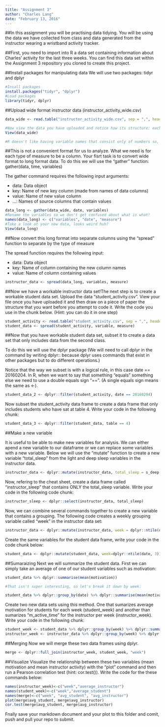 ```yaml
---
title: "Assignment 3"
author: "Charles Lang"
date: "February 13, 2016"
---
```

##In this assignment you will be practising data tidying. You will be using the data we have collected from class and data generated from the instructor wearing a wristband activity tracker.

##First, you need to import into R a data set containing information about Charles' activity for the last three weeks. You can find this data set within the Assignment 3 repository you cloned to create this project.

##Install packages for manipulating data
We will use two packages: tidyr and dplyr
```r
#Insall packages
install.packages("tidyr", "dplyr")
#Load packages
library(tidyr, dplyr)
```

##Upload wide format instructor data (instructor_activity_wide.csv)
```r
data_wide <- read.table("instructor_activity_wide.csv", sep = ",", header = TRUE)

#Now view the data you have uploaded and notice how its structure: each variable is a date and each row is a type of measure.
View(data_wide)

#R doesn't like having variable names that consist only of numbers so, as you can see, every variable starts with the letter "X". The numbers represent dates in the format year-month-day.


```

##This is not a convenient format for us to analyze. What we need is for each type of measure to be a column. Your fisrt task is to convert wide format to long format data. To do this we will use the "gather" function: gather(data, time, variables)

The gather command requires the following input arguments:

- data: Data object
- key: Name of new key column (made from names of data columns)
- value: Name of new value column
- ...: Names of source columns that contain values

```r
data_long <- gather(data_wide, date, variables)
#Rename the variables so we don't get confused about what is what!
names(data_long) <- c("variables", "date", "measure")
#Take a look at your new data, looks weird huh?
View(data_long)
```
##Now convert this long format into separate columns using the "spread" function to separate by the type of measure

The spread function requires the following input:

- data: Data object
- key: Name of column containing the new column names
- value: Name of column containing values

```r
instructor_data <- spread(data_long, variables, measure)
```

##Now we have a workable instructor data set!The next step is to create a workable student data set. Upload the data "student_activity.csv". View your file once you have uploaded it and then draw on a piece of paper the structure that you want before you attempt to code it. Write the code you use in the chunk below. (Hint: you can do it in one step)

```r
student_activity <- read.table("student_activity.csv", sep = ",", header = TRUE)
student_data <- spread(student_activity, variable, measure)
```

##Now that you have workable student data set, subset it to create a data set that only includes data from the second class. 

To do this we will use the dplyr package (We will need to call dplyr in the command by writing dplyr:: because dplyr uses commands that exist in other packages but to do different operations.) 

Notice that the way we subset is with a logical rule, in this case date == 20160204. In R, when we want to say that something "equals" something else we need to use a double equals sign "==". (A single equals sign means the same as <-).

```r
student_data_2 <- dplyr::filter(student_activity, date == 20160204)
```

Now subset the student_activity data frame to create a data frame that only includes students who have sat at table 4. Write your code in the following chunk:

```r
student_data_3 <- dplyr::filter(student_data, table == 4)
```

##Make a new variable

It is useful to be able to make new variables for analysis. We can either apend a new variable to our dataframe or we can replace some variables with a new variable. Below we will use the "mutate" function to create a new variable "total_sleep" from the light and deep sleep variables in the instructor data.

```r
instructor_data <- dplyr::mutate(instructor_data, total_sleep = s_deep + s_light)
```

Now, refering to the cheat sheet, create a data frame called "instructor_sleep" that contains ONLY the total_sleep variable. Write your code in the following code chunk:

```r
instructor_sleep <- dplyr::select(instructor_data, total_sleep)
```

Now, we can combine several commands together to create a new variable that contains a grouping. The following code creates a weekly grouping variable called "week" in the instructor data set:

```r
instructor_data <- dplyr::mutate(instructor_data, week = dplyr::ntile(date, 3))
```

Create the same variables for the student data frame, write your code in the code chunk below:
```r
student_data <- dplyr::mutate(student_data, week=dplyr::ntile(date, 3))
```

##Sumaraizing
Next we will summarize the student data. First we can simply take an average of one of our student variables such as motivation:

```r
student_data %>% dplyr::summarise(mean(motivation))

#That isn't super interesting, so let's break it down by week:

student_data %>% dplyr::group_by(date) %>% dplyr::summarise(mean(motivation))
```

Create two new data sets using this method. One that sumarizes average motivation for students for each week (student_week) and another than sumarizes "m_active_time" for the instructor per week (instructor_week). Write your code in the following chunk:

```r
student_week <- student_data %>% dplyr::group_by(week) %>% dplyr::summarise(mean(motivation))
instructor_week <- instructor_data %>% dplyr::group_by(week) %>% dplyr::summarise(mean(m_active_time))
```

##Merging
Now we will merge these two data frames using dplyr. 

```r
merge <- dplyr::full_join(instructor_week, student_week, "week")
```

##Visualize
Visualize the relationship between these two variables (mean motivation and mean instructor activity) with the "plot" command and then run a Pearson correlation test (hint: cor.test()). Write the code for the these commands below:

```r
names(instructor_week)<-c("week","average_instructor")
names(student_week)<-c("week","average_student")
names(merge)<-c("week", "avg_student", "avg_instructor")
plot(merge$avg_student, merge$avg_instructor)
cor.test(merge$avg_student, merge$avg_instructor)
```

Fnally save your markdown document and your plot to this folder and comit, push and pull your repo to submit.
